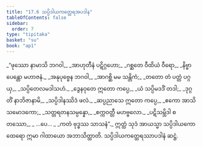 ```yaml
---
title: "17.6 သပ္ပိဒါယကတ္ထေရအပဒါန"
tableOfContents: false
sidebar:
  order: 7
type: "tipitaka"
basket: "su"
book: "ap1"
---
```



<DynamicBreadcrumb />

<Division number="28" book="ap1">

<Paragraph number="2470" type="verses" book="ap1">
_“ဖုဿော နာမာသိ ဘဂဝါ,_  
_အာဟုတီနံ ပဋိဂ္ဂဟော;_  
_ဂစ္ဆတေ ဝီထိယံ ဝီရော,_  
_နိဗ္ဗာပေန္တော မဟာဇနံ._  

</Paragraph>

</Division>
<Division number="29" book="ap1">

<Paragraph number="2471" type="verses" book="ap1">
_အနုပုဗ္ဗေန ဘဂဝါ,_  
_အာဂစ္ဆိ မမ သန္တိကံ;_  
_တတော တံ ပတ္တံ ပဂ္ဂယှ,_  
_သပ္ပိတေလမဒါသဟံ._  

</Paragraph>

</Division>
<Division number="30" book="ap1">

<Paragraph number="2472" type="verses" book="ap1">
_ဒွေနဝုတေ ဣတော ကပ္ပေ,_  
_ယံ သပ္ပိမဒဒိံ တဒါ;_  
_ဒုဂ္ဂတိံ နာဘိဇာနာမိ,_  
_သပ္ပိဒါနဿိဒံ ဖလံ._  

</Paragraph>

</Division>
<Division number="31" book="ap1">

<Paragraph number="2473" type="verses" book="ap1">
_ဆပ္ပညာသေ ဣတော ကပ္ပေ,_  
_ဧကော အာသိ သမောဒကော;_  
_သတ္တရတနသမ္ပန္နော,_  
_စက္ကဝတ္တီ မဟဗ္ဗလော._  

</Paragraph>

</Division>
<Division number="32" book="ap1">

<Paragraph number="2474" type="verses" book="ap1">
_ပဋိသမ္ဘိဒါ စတဿော,_  
_ …ပေ… _  
_ကတံ ဗုဒ္ဓဿ သာသနံ”._  

</Paragraph>

<Paragraph number="2475" book="ap1">
ဣတ္ထံ သုဒံ အာယသ္မာ သပ္ပိဒါယကော ထေရော ဣမာ ဂါထာယော အဘာသိတ္ထာတိ.

</Paragraph>
</Division>

<Paragraph number="2476" type="center" book="ap1">
သပ္ပိဒါယကတ္ထေရဿာပဒါနံ ဆဋ္ဌံ.
</Paragraph>